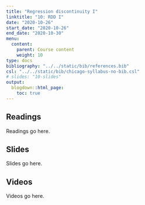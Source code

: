 ```yaml
---
title: "Regression discontinuity I"
linktitle: "10: RDD I"
date: "2020-10-26"
start_date: "2020-10-26"
end_date: "2020-10-30"
menu:
  content:
    parent: Course content
    weight: 10
type: docs
bibliography: "../../static/bib/references.bib"
csl: "../../static/bib/chicago-syllabus-no-bib.csl"
# slides: "10-slides"
output:
  blogdown::html_page:
    toc: true
---
```


## Readings

Readings go here.


## Slides

Slides go here.


## Videos

Videos go here.
